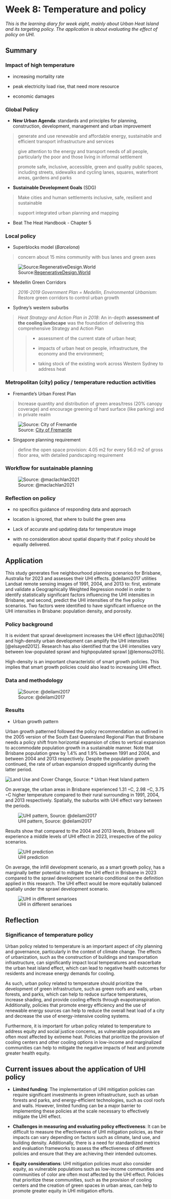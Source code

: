 # Week 8: Temperature and policy

*This is the learning diary for week eight, mainly about Urban Heat Island and its targeting policy. The application is about evaluating the effect of policy on UHI.*

## Summary

### Impact of high temperature

-   increasing mortality rate

-   peak electricity load rise, that need more resource

-   economic damages

### Global Policy

-   **New Urban Agenda**: standards and principles for planning, construction, development, management and urban improvement

> generate and use renewable and affordable energy, sustainable and efficient transport infrastructure and services
>
> give attention to the energy and transport needs of all people, particularly the poor and those living in informal settlement
>
> promote safe, inclusive, accessible, green and quality public spaces, including streets, sidewalks and cycling lanes, squares, waterfront areas, gardens and parks

-   **Sustainable Development Goals** (SDG)

> Make cities and human settlements inclusive, safe, resilient and sustainable
>
> support integrated urban planning and mapping

-   Beat The Heat Handbook - Chapter 5

### Local policy

-   Superblocks model (*Barcelona*)

> concern about 15 mins community with bus lanes and green axes

![Source:[RegenerativeDesign.World](https://regenerativedesign.world/superblocks/?utm_source=rss&utm_medium=rss&utm_campaign=superblocks)](img08/superblocks.png){#fig-superblock}

-   Medellín Green Corridors

> *2016-2019 Government Plan = Medellín, Environmental Urbanism*: Restore green corridors to control urban growth

-   Sydney's western suburbs

> *Heat Strategy and Action Plan in 2018*: An in-depth **assessment of the cooling landscape** was the foundation of delivering this comprehensive Strategy and Action Plan
>
> > -   assessment of the current state of urban heat;
> >
> > -   impacts of urban heat on people, infrastructure, the economy and the environment;
> >
> > -   taking stock of the existing work across Western Sydney to address heat

### Metropolitan (city) policy / temperature reduction activities

-   Fremantle's Urban Forest Plan

> Increase quantity and distribution of green areas/tress (20% canopy coverage) and encourage greening of hard surface (like parking) and in private realm

![Source: [City of Fremantle](https://www.fremantle.wa.gov.au/council/key-council-strategies/urban-forest-plan)](img08/forestplan.png){#fig-forest-plan}

-   Singapore planning requirement

> define the open space provision: 4.05 m2 for every 56.0 m2 of gross floor area, with detailed pandscaping requirement

### Workflow for sustainable planning

![Source: @maclachlan2021](img08/planningworkflow.png){#fig-planning-workflow}

### Reflection on policy

-   no specifics guidance of responding data and approach

-   location is ignored, that where to build the green area

-   Lack of accurate and updating data for temperature image

-   with no consideration about spatial disparity that if policy should be equally delivered.

## Application

This study generates five neighbourhood planning scenarios for Brisbane, Australia for 2023 and assesses their UHI effects. @deilami2017 utilities Landsat remote sensing images of 1991, 2004, and 2013 to: first, estimate and validate a Geographically Weighted Regression model in order to identify statistically significant factors influencing the UHI intensities in Brisbane; and second, predict the UHI intensities of the five policy scenarios. Two factors were identified to have significant influence on the UHI intensities in Brisbane: population density, and porosity.

### Policy background

It is evident that sprawl development increases the UHI effect [@zhao2016] and high-density urban development can amplify the UHI intensities [@elsayed2012]. Research has also identified that the UHI intensities vary between low-populated sprawl and highpopulated sprawl [@lemonsu2015].

High-density is an important characteristic of smart growth policies. This implies that smart growth policies could also lead to increasing UHI effect.

### Data and methodology

![Source: @deilami2017](img08/workflow.png){#fig-UHIpolicy-exanimation}

### Results

-   Urban growth pattern

Urban growth patterned followed the policy recommendation as outlined in the 2005 version of the South East Queensland Regional Plan that Brisbane needs a policy shift from horizontal expansion of cities to vertical expansion to accommodate population growth in a sustainable manner. Note that Brisbane population grew by 1.4% and 1.9% between 1991 and 2004, and between 2004 and 2013 respectively. Despite the population growth continued, the rate of urban expansion dropped significantly during the latter period.

![Land Use and Cover Change, Source:](img08/LUCC.png){#fig-LUCCresults} \* Urban Heat Island pattern

On average, the urban areas in Brisbane experienced 1.31 ◦C, 2.98 ◦C, 3.75 ◦C higher temperature compared to their rural surrounding in 1991, 2004, and 2013 respectively. Spatially, the suburbs with UHI effect vary between the periods.

![UHI pattern, Source: @deilami2017](img08/UHI.png){#fig-UHIpattern}

Results show that compared to the 2004 and 2013 levels, Brisbane will experience a middle levels of UHI effect in 2023, irrespective of the policy scenarios.

![UHI prediction](img08/UHIpred.png){#fig-UHIpredict}

On average, the infill development scenario, as a smart growth policy, has a marginally better potential to mitigate the UHI effect in Brisbane in 2023 compared to the sprawl development scenario conditional on the definition applied in this research. The UHI effect would be more equitably balanced spatially under the sprawl development scenario.

![UHI in different senarioes](img08/UHIinscenario.png){#fig-UHI-in-scenario}

## Reflection

### Significance of temperature policy

Urban policy related to temperature is an important aspect of city planning and governance, particularly in the context of climate change. The effects of urbanization, such as the construction of buildings and transportation infrastructure, can significantly impact local temperatures and exacerbate the urban heat island effect, which can lead to negative health outcomes for residents and increase energy demands for cooling.

As such, urban policy related to temperature should prioritize the development of green infrastructure, such as green roofs and walls, urban forests, and parks, which can help to reduce surface temperatures, increase shading, and provide cooling effects through evapotranspiration. Additionally, policies that promote energy efficiency and the use of renewable energy sources can help to reduce the overall heat load of a city and decrease the use of energy-intensive cooling systems.

Furthermore, it is important for urban policy related to temperature to address equity and social justice concerns, as vulnerable populations are often most affected by extreme heat. Policies that prioritize the provision of cooling centers and other cooling options in low-income and marginalized communities can help to mitigate the negative impacts of heat and promote greater health equity.

## Current issues about the application of UHI policy

-   **Limited funding**: The implementation of UHI mitigation policies can require significant investments in green infrastructure, such as urban forests and parks, and energy-efficient technologies, such as cool roofs and walls. However, limited funding can be a major barrier to implementing these policies at the scale necessary to effectively mitigate the UHI effect.

-   **Challenges in measuring and evaluating policy effectiveness**: It can be difficult to measure the effectiveness of UHI mitigation policies, as their impacts can vary depending on factors such as climate, land use, and building density. Additionally, there is a need for standardized metrics and evaluation frameworks to assess the effectiveness of different policies and ensure that they are achieving their intended outcomes.

-   **Equity considerations**: UHI mitigation policies must also consider equity, as vulnerable populations such as low-income communities and communities of color are often most affected by the UHI effect. Policies that prioritize these communities, such as the provision of cooling centers and the creation of green spaces in urban areas, can help to promote greater equity in UHI mitigation efforts.
